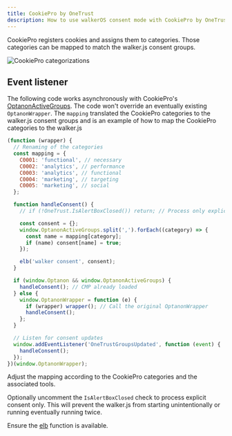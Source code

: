 ```yaml
---
title: CookiePro by OneTrust
description: How to use walkerOS consent mode with CookiePro by OneTrust
---
```



CookiePro registers cookies and assigns them to categories. Those categories can
be mapped to match the walker.js consent groups.

![CookiePro categorizations](./cookiepro-categorizations.png)

## Event listener

The following code works asynchronously with CookiePro's
[OptanonActiveGroups](https://my.onetrust.com/s/article/UUID-66bcaaf1-c7ca-5f32-6760-c75a1337c226).
The code won't override an eventually existing `OptanonWrapper`. The `mapping`
translated the CookiePro categories to the walker.js consent groups and is an
example of how to map the CookiePro categories to the walker.js

```js
(function (wrapper) {
  // Renaming of the categories
  const mapping = {
    C0001: 'functional', // necessary
    C0002: 'analytics', // performance
    C0003: 'analytics', // functional
    C0004: 'marketing', // targeting
    C0005: 'marketing', // social
  };

  function handleConsent() {
    // if (!OneTrust.IsAlertBoxClosed()) return; // Process only explicit consent

    const consent = {};
    window.OptanonActiveGroups.split(',').forEach((category) => {
      const name = mapping[category];
      if (name) consent[name] = true;
    });

    elb('walker consent', consent);
  }

  if (window.Optanon && window.OptanonActiveGroups) {
    handleConsent(); // CMP already loaded
  } else {
    window.OptanonWrapper = function (e) {
      if (wrapper) wrapper(); // Call the original OptanonWrapper
      handleConsent();
    };
  }

  // Listen for consent updates
  window.addEventListener('OneTrustGroupsUpdated', function (event) {
    handleConsent();
  });
})(window.OptanonWrapper);
```

Adjust the mapping according to the CookiePro categories and the associated
tools.

Optionally uncomment the `IsAlertBoxClosed` check to process explicit consent
only. This will prevent the walker.js from starting unintentionally or running
eventually running twice.

Ensure the [elb](/docs/collectors/web/commands#elb) function is available.
